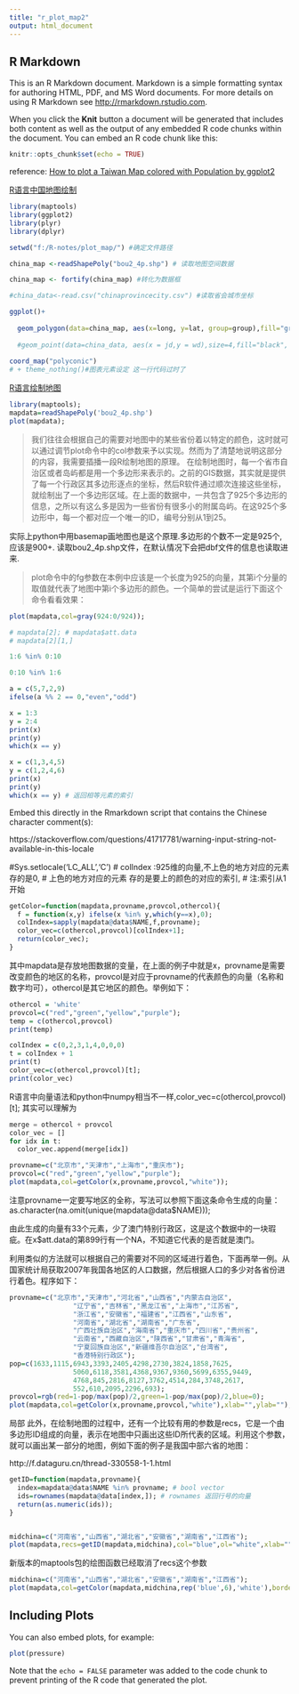 ```yaml
---
title: "r_plot_map2"
output: html_document
---
```


## R Markdown

This is an R Markdown document. Markdown is a simple formatting syntax for authoring HTML, PDF, and MS Word documents. For more details on using R Markdown see <http://rmarkdown.rstudio.com>.

When you click the **Knit** button a document will be generated that includes both content as well as the output of any embedded R code chunks within the document. You can embed an R code chunk like this:


```r
knitr::opts_chunk$set(echo = TRUE)
```




reference:
[How to plot a Taiwan Map colored with Population by ggplot2](http://www.rpubs.com/OzuShi/348822 )


[R语言中国地图绘制](https://zhuanlan.zhihu.com/p/26708368)
```r
library(maptools)
library(ggplot2)
library(plyr)
library(dplyr)

setwd("f:/R-notes/plot_map/") #确定文件路径

china_map <-readShapePoly("bou2_4p.shp") # 读取地图空间数据

china_map <- fortify(china_map) #转化为数据框

#china_data<-read.csv("chinaprovincecity.csv") #读取省会城市坐标

ggplot()+
  
  geom_polygon(data=china_map, aes(x=long, y=lat, group=group),fill="grey95", colour="grey60",size=0.25)+ #中国地图
  
  #geom_point(data=china_data, aes(x = jd,y = wd),size=4,fill="black", alpha=1,shape=21, colour="white")+ #散点图
  
coord_map("polyconic") 
# + theme_nothing()#图表元素设定 这一行代码过时了
```

[R语言绘制地图](https://segmentfault.com/a/1190000002890587)
```r
library(maptools);
mapdata=readShapePoly('bou2_4p.shp')
plot(mapdata);
```
>我们往往会根据自己的需要对地图中的某些省份着以特定的颜色，这时就可以通过调节plot命令中的col参数来予以实现。然而为了清楚地说明这部分的内容，我需要插播一段R绘制地图的原理。
在绘制地图时，每一个省市自治区或者岛屿都是用一个多边形来表示的。之前的GIS数据，其实就是提供了每一个行政区其多边形逐点的坐标，然后R软件通过顺次连接这些坐标，就绘制出了一个多边形区域。在上面的数据中，一共包含了925个多边形的信息，之所以有这么多是因为一些省份有很多小的附属岛屿。在这925个多边形中，每一个都对应一个唯一的ID，编号分别从1到25。

实际上python中用basemap画地图也是这个原理.多边形的个数不一定是925个,应该是900+.
读取bou2_4p.shp文件，在默认情况下会把dbf文件的信息也读取进来.

>plot命令中的fg参数在本例中应该是一个长度为925的向量，其第i个分量的取值就代表了地图中第i个多边形的颜色。一个简单的尝试是运行下面这个命令看看效果：


```r
plot(mapdata,col=gray(924:0/924));
```



```r
# mapdata[2]; # mapdata$att.data
# mapdata[2][1,]
```



```r
1:6 %in% 0:10
```

```r
0:10 %in% 1:6
```


```r
a = c(5,7,2,9)
ifelse(a %% 2 == 0,"even","odd")
```

```r
x = 1:3
y = 2:4
print(x)
print(y)
which(x == y)
```


```r
x = c(1,3,4,5)
y = c(1,2,4,6)
print(x)
print(y)
which(x == y) # 返回相等元素的索引
```


Embed this directly in the Rmarkdown script that contains the Chinese character comment(s):

https://stackoverflow.com/questions/41717781/warning-input-string-not-available-in-this-locale

#Sys.setlocale('LC_ALL','C')
# colIndex :925维的向量,不上色的地方对应的元素 存的是0,
# 上色的地方对应的元素 存的是要上的颜色的对应的索引,
# 注:索引从1开始

```r

getColor=function(mapdata,provname,provcol,othercol){
  f = function(x,y) ifelse(x %in% y,which(y==x),0);
  colIndex=sapply(mapdata@data$NAME,f,provname);
  color_vec=c(othercol,provcol)[colIndex+1];
  return(color_vec);
}
```

其中mapdata是存放地图数据的变量，在上面的例子中就是x，provname是需要改变颜色的地区的名称，provcol是对应于provname的代表颜色的向量（名称和数字均可），othercol是其它地区的颜色。举例如下：


```r
othercol = 'white'
provcol=c("red","green","yellow","purple");
temp = c(othercol,provcol)
print(temp)
```
```r
colIndex = c(0,2,3,1,4,0,0,0)
t = colIndex + 1
print(t)
color_vec=c(othercol,provcol)[t];
print(color_vec)
```

R语言中向量语法和python中numpy相当不一样,color_vec=c(othercol,provcol)[t]; 其实可以理解为
```python
merge = othercol + provcol
color_vec = []
for idx in t:
  color_vec.append(merge[idx])
```



```r
provname=c("北京市","天津市","上海市","重庆市");
provcol=c("red","green","yellow","purple");
plot(mapdata,col=getColor(x,provname,provcol,"white"));
```


注意provname一定要写地区的全称，写法可以参照下面这条命令生成的向量：
as.character(na.omit(unique(mapdata@data$NAME)));


由此生成的向量有33个元素，少了澳门特别行政区，这是这个数据中的一块瑕疵。在x$att.data的第899行有一个NA，不知道它代表的是否就是澳门。

利用类似的方法就可以根据自己的需要对不同的区域进行着色，下面再举一例。从国家统计局获取2007年我国各地区的人口数据，然后根据人口的多少对各省份进行着色。程序如下：

```r
provname=c("北京市","天津市","河北省","山西省","内蒙古自治区",
                "辽宁省","吉林省","黑龙江省","上海市","江苏省",
                "浙江省","安徽省","福建省","江西省","山东省",
                "河南省","湖北省","湖南省","广东省",
                "广西壮族自治区","海南省","重庆市","四川省","贵州省",
                "云南省","西藏自治区","陕西省","甘肃省","青海省",
                "宁夏回族自治区","新疆维吾尔自治区","台湾省",
                "香港特别行政区");
pop=c(1633,1115,6943,3393,2405,4298,2730,3824,1858,7625,
                5060,6118,3581,4368,9367,9360,5699,6355,9449,
                4768,845,2816,8127,3762,4514,284,3748,2617,
                552,610,2095,2296,693);
provcol=rgb(red=1-pop/max(pop)/2,green=1-pop/max(pop)/2,blue=0);
plot(mapdata,col=getColor(x,provname,provcol,"white"),xlab="",ylab="");
```



局部
此外，在绘制地图的过程中，还有一个比较有用的参数是recs，它是一个由多边形ID组成的向量，表示在地图中只画出这些ID所代表的区域。利用这个参数，就可以画出某一部分的地图，例如下面的例子是我国中部六省的地图：



http://f.dataguru.cn/thread-330558-1-1.html


```r
getID=function(mapdata,provname){
  index=mapdata@data$NAME %in% provname; # bool vector
  ids=rownames(mapdata@data[index,]); # rownames 返回行号的向量
  return(as.numeric(ids));
}


midchina=c("河南省","山西省","湖北省","安徽省","湖南省","江西省");
plot(mapdata,recs=getID(mapdata,midchina),col="blue",ol="white",xlab="",ylab="");
```

新版本的maptools包的绘图函数已经取消了recs这个参数

```r
midchina=c("河南省","山西省","湖北省","安徽省","湖南省","江西省");
plot(mapdata,col=getColor(mapdata,midchina,rep('blue',6),'white'),border="white",xlab="",ylab="")
```



## Including Plots

You can also embed plots, for example:

```r
plot(pressure)
```

Note that the `echo = FALSE` parameter was added to the code chunk to prevent printing of the R code that generated the plot.
